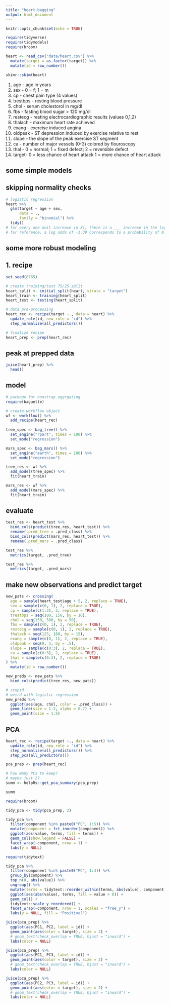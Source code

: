 ```yaml
---
title: "heart-bagging"
output: html_document
---
```


```r
knitr::opts_chunk$set(echo = TRUE)
```

```r
require(tidyverse)
require(tidymodels)
require(broom)

heart <- read_csv("data/heart.csv") %>% 
  mutate(target = as.factor(target)) %>% 
  mutate(id = row_number())

skimr::skim(heart)
```

1) age - age in years
2) sex - 0 = f; 1 = m
3) cp - chest pain type (4 values)
4) trestbps - resting blood pressure
5) chol - serum cholestorol in mg/dl
6) fbs - fasting blood sugar > 120 mg/dl
7) restecg - resting electrocardiographic results (values 0,1,2)
8) thalach - maximum heart rate achieved
9) exang - exercise induced angina
10) oldpeak - ST depression induced by exercise relative to rest
11) slope - the slope of the peak exercise ST segment
12) ca - number of major vessels (0-3) colored by flouroscopy
13) thal - 0 = normal; 1 = fixed defect; 2 = reversible defect
14) target-  0 = less chance of heart attack 1 = more chance of heart attack

## some simple models
## skipping normality checks

```r

# logistic regression
heart %>% 
  glm(target ~ age + sex, 
      data = ., 
      family = "binomial") %>% 
  tidy()
# for every one unit increase in Xi, there is a ___ increase in the log odds of being at elevated risk for heart attack
# for reference, a log odds of -1.39 corresponds to a probability of 0.2
```

## some more robust modeling
## 1. recipe

```r
set.seed(8765)

# create training/test 75/25 split
heart_split <- initial_split(heart, strata = "target")
heart_train <- training(heart_split)
heart_test <- testing(heart_split)

# data pre-processing 
heart_rec <- recipe(target ~., data = heart) %>% 
  update_role(id, new_role = "id") %>% 
  step_normalize(all_predictors())

# finalize recipe
heart_prep <- prep(heart_rec)
```

## peak at prepped data

```r
juice(heart_prep) %>% 
  head()
```

## model

```r
# package for boostrap aggrgating
require(baguette)

# create workflow object
wf <- workflow() %>% 
  add_recipe(heart_rec)
  
tree_spec <- bag_tree() %>% 
  set_engine("rpart", times = 100) %>% 
  set_mode("regression")

mars_spec <- bag_mars() %>% 
  set_engine("earth", times = 100) %>% 
  set_mode("regression")

tree_res <- wf %>% 
  add_model(tree_spec) %>% 
  fit(heart_train)

mars_res <- wf %>% 
  add_model(mars_spec) %>% 
  fit(heart_train)

```

## evaluate

```r
test_res <- heart_test %>% 
  bind_cols(predict(tree_res, heart_test)) %>% 
  rename(.pred_tree = .pred_class) %>% 
  bind_cols(predict(mars_res, heart_test)) %>% 
  rename(.pred_mars = .pred_class)

test_res %>% 
  metrics(target, .pred_tree)

test_res %>% 
  metrics(target, .pred_mars)
```

## make new observations and predict target

```r
new_pats <- crossing(
  age = sample(heart_test$age + 5, 2, replace = TRUE),
  sex = sample(c(0, 1), 2, replace = TRUE),
  cp = sample(c(1:3), 2, replace = TRUE),
  trestbps = seq(100, 150, by = 10),
  chol = seq(150, 500, by = 50),
  fbs = sample(c(0, 1), 2, replace = TRUE),
  restecg = sample(c(0, 1), 2, replace = TRUE),
  thalach = seq(125, 180, by = 15),
  exang = sample(c(0, 1), 2, replace = TRUE),
  oldpeak = seq(0, 3, by = .5),
  slope = sample(c(0:3), 2, replace = TRUE),
  ca = sample(c(0:3), 2, replace = TRUE),
  thal = sample(c(0:3), 2, replace = TRUE)
) %>% 
  mutate(id = row_number())

new_preds <- new_pats %>% 
  bind_cols(predict(tree_res, new_pats))

# stupid
# weird with logistic regression  
new_preds %>% 
  ggplot(aes(age, chol, color = .pred_class)) +
  geom_line(size = 1.2, alpha = 0.7) +
  geom_point(size = 1.5)

```

## PCA

```r
heart_rec <- recipe(target ~., data = heart) %>% 
  update_role(id, new_role = "id") %>% 
  step_normalize(all_predictors()) %>% 
  step_pca(all_predictors())

pca_prep <- prep(heart_rec)

# how many PCs to keep?
# maybe just 2?
summ <- helpRs::get_pca_summary(pca_prep)

summ

require(broom)

tidy_pca <- tidy(pca_prep, 2)

tidy_pca %>% 
  filter(component %in% paste0("PC", 1:5)) %>% 
  mutate(component = fct_inorder(component)) %>% 
  ggplot(aes(value, terms, fill = terms)) +
  geom_col(show.legend = FALSE) +
  facet_wrap(~component, nrow = 1) +
  labs(y = NULL)

require(tidytext)

tidy_pca %>% 
  filter(component %in% paste0("PC", 1:4)) %>% 
  group_by(component) %>% 
  top_n(8, abs(value)) %>% 
  ungroup() %>% 
  mutate(terms = tidytext::reorder_within(terms, abs(value), component)) %>% 
  ggplot(aes(abs(value), terms, fill = value > 0)) +
  geom_col() +
  tidytext::scale_y_reordered() +
  facet_wrap(~component, nrow = 1, scales = "free_y") +
  labs(y = NULL, fill = "Positive?")

juice(pca_prep) %>% 
  ggplot(aes(PC1, PC2, label = id)) +
  geom_point(aes(color = target), size = 2) +
  # geom_text(check_overlap = TRUE, hjust = "inward") +
  labs(color = NULL)

juice(pca_prep) %>% 
  ggplot(aes(PC1, PC3, label = id)) +
  geom_point(aes(color = target), size = 2) +
  # geom_text(check_overlap = TRUE, hjust = "inward") +
  labs(color = NULL)

juice(pca_prep) %>% 
  ggplot(aes(PC2, PC3, label = id)) +
  geom_point(aes(color = target), size = 2) +
  # geom_text(check_overlap = TRUE, hjust = "inward") +
  labs(color = NULL)
```






